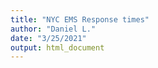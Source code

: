 ```yaml
---
title: "NYC EMS Response times"
author: "Daniel L."
date: "3/25/2021"
output: html_document
---
```


